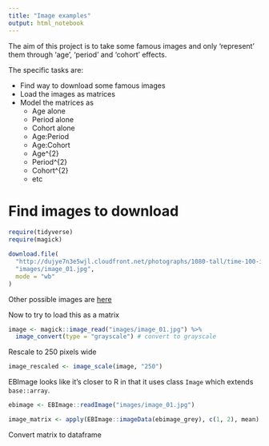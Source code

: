```yaml
---
title: "Image examples"
output: html_notebook
---
```


The aim of this project is to take some famous images and only 'represent' them through 'age', 'period' and 'cohort' effects.

The specific tasks are: 

* Find way to download some famous images
* Load the images as matrices
* Model the matrices as
    * Age alone
    * Period alone
    * Cohort alone
    * Age:Period
    * Age:Cohort
    * Age^{2}
    * Period^{2}
    * Cohort^{2}
    * etc

# Find images to download 



```r
require(tidyverse)
require(magick)
```


```r
download.file(
  "http://dujye7n3e5wjl.cloudfront.net/photographs/1080-tall/time-100-influential-photos-lunch-atop-skyscraper-19.jpg",
  "images/image_01.jpg",
  mode = "wb"
)

```

Other possible images are [here](http://100photos.time.com/)


Now to try to load this as a matrix 

```r
image <- magick::image_read("images/image_01.jpg") %>% 
  image_convert(type = "grayscale") # convert to grayscale

```

Rescale to 250 pixels wide


```r
image_rescaled <- image_scale(image, "250")

```


EBImage looks like it's closer to R in that it uses class `Image` which extends `base::array`. 


```r
ebimage <- EBImage::readImage("images/image_01.jpg")

```


```r
image_matrix <- apply(EBImage::imageData(ebimage_grey), c(1, 2), mean)

```

Convert matrix to dataframe

```r


```